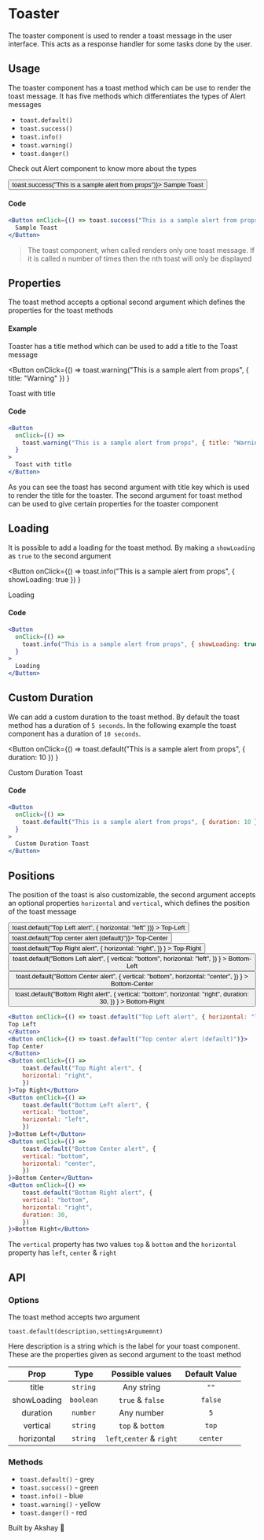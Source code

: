 

<Meta title="Palette/ Toaster" />

# Toaster

The toaster component is used to render a toast message in the user interface. This acts as a response handler for some
tasks done by the user.

## Usage

The toaster component has a toast method which can be use to render the toast message. It has five methods which differentiates
the types of Alert messages

- `toast.default()`
- `toast.success()`
- `toast.info()`
- `toast.warning()`
- `toast.danger()`

Check out Alert component to know more about the types

<div style={{ padding: "20px 0px" }}>
  <Button onClick={() => toast.success("This is a sample alert from props")}>
    Sample Toast
  </Button>
</div>

#### Code

```jsx
<Button onClick={() => toast.success("This is a sample alert from props")}>
  Sample Toast
</Button>
```

> The toast component, when called renders only one toast message. If it is called n number of
> times then the nth toast will only be displayed

## Properties

The toast method accepts a optional second argument which defines the properties for the toast methods

#### Example

Toaster has a title method which can be used to add a title to the Toast message

<Button
  onClick={() =>
    toast.warning("This is a sample alert from props", { title: "Warning" })
  }
>
  Toast with title
</Button>

#### Code

```jsx
<Button
  onClick={() =>
    toast.warning("This is a sample alert from props", { title: "Warning" })
  }
>
  Toast with title
</Button>
```

As you can see the toast has second argument with title key which is used to render the title for the toaster. The second argument for
toast method can be used to give certain properties for the toaster component

## Loading

It is possible to add a loading for the toast method. By making a `showLoading` as `true` to the second argument

<Button
  onClick={() =>
    toast.info("This is a sample alert from props", { showLoading: true })
  }
>
  Loading
</Button>

#### Code

```jsx
<Button
  onClick={() =>
    toast.info("This is a sample alert from props", { showLoading: true })
  }
>
  Loading
</Button>
```

## Custom Duration

We can add a custom duration to the toast method. By default the toast method has a duration of `5 seconds`. In the following
example the toast component has a duration of `10 seconds`.

<Button
  onClick={() =>
    toast.default("This is a sample alert from props", { duration: 10 })
  }
>
  Custom Duration Toast
</Button>

#### Code

```jsx
<Button
  onClick={() =>
    toast.default("This is a sample alert from props", { duration: 10 })
  }
>
  Custom Duration Toast
</Button>
```

## Positions

The position of the toast is also customizable, the second argument accepts an optional properties `horizontal` and `vertical`,
which defines the position of the toast message

<div
  style={{
    display: "flex",
    flexDirection: "row",
    justifyContent: "space-around",
    flexWrap: "wrap",
  }}
>
  <div style={{ padding: "10px" }}>
    <Button
      onClick={() => toast.default("Top Left alert", { horizontal: "left" })}
    >
      Top-Left
    </Button>
  </div>
  <div style={{ padding: "10px" }}>
    <Button onClick={() => toast.default("Top center alert (default)")}>
      Top-Center
    </Button>
  </div>
  <div style={{ padding: "10px" }}>
    <Button
      onClick={() =>
        toast.default("Top Right alert", {
          horizontal: "right",
        })
      }
    >
      Top-Right
    </Button>
  </div>
  <div style={{ padding: "10px" }}>
    <Button
      onClick={() =>
        toast.default("Bottom Left alert", {
          vertical: "bottom",
          horizontal: "left",
        })
      }
    >
      Bottom-Left
    </Button>
  </div>
  <div style={{ padding: "10px" }}>
    <Button
      onClick={() =>
        toast.default("Bottom Center alert", {
          vertical: "bottom",
          horizontal: "center",
        })
      }
    >
      Bottom-Center
    </Button>
  </div>
  <div style={{ padding: "10px" }}>
    <Button
      onClick={() =>
        toast.default("Bottom Right alert", {
          vertical: "bottom",
          horizontal: "right",
          duration: 30,
        })
      }
    >
      Bottom-Right
    </Button>
  </div>
</div>

```jsx
<Button onClick={() => toast.default("Top Left alert", { horizontal: "left" })}>
Top Left
</Button>
<Button onClick={() => toast.default("Top center alert (default)")}>
Top Center
</Button>
<Button onClick={() =>
    toast.default("Top Right alert", {
    horizontal: "right",
    })
}>Top Right</Button>
<Button onClick={() =>
    toast.default("Bottom Left alert", {
    vertical: "bottom",
    horizontal: "left",
    })
}>Bottom Left</Button>
<Button onClick={() =>
    toast.default("Bottom Center alert", {
    vertical: "bottom",
    horizontal: "center",
    })
}>Bottom Center</Button>
<Button onClick={() =>
    toast.default("Bottom Right alert", {
    vertical: "bottom",
    horizontal: "right",
    duration: 30,
    })
}>Bottom Right</Button>

```

The `vertical` property has two values `top` & `bottom` and the `horizontal` property has `left`, `center` & `right`

## API

### Options

The toast method accepts two argument

`toast.default(description,settingsArgumemnt)`

Here description is a string which is the label for your toast component.
These are the properties given as second argument to the toast method

|    Prop     |   Type    |      Possible values      | Default Value |
| :---------: | :-------: | :-----------------------: | :-----------: |
|    title    | `string`  |        Any string         |     `""`      |
| showLoading | `boolean` |     `true` & `false`      |    `false`    |
|  duration   | `number`  |        Any number         |      `5`      |
|  vertical   | `string`  |     `top` & `bottom`      |     `top`     |
| horizontal  | `string`  | `left`,`center` & `right` |   `center`    |

### Methods

- `toast.default()` - grey
- `toast.success()` - green
- `toast.info()` - blue
- `toast.warning()` - yellow
- `toast.danger()` - red

Built by Akshay 🤙
